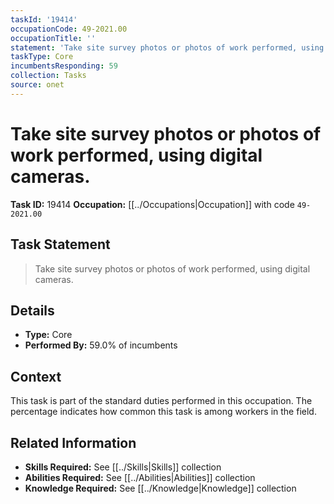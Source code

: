 ```yaml
---
taskId: '19414'
occupationCode: 49-2021.00
occupationTitle: ''
statement: 'Take site survey photos or photos of work performed, using digital cameras.'
taskType: Core
incumbentsResponding: 59
collection: Tasks
source: onet
---
```

# Take site survey photos or photos of work performed, using digital cameras.

**Task ID:** 19414
**Occupation:** [[../Occupations|Occupation]] with code `49-2021.00`

## Task Statement

> Take site survey photos or photos of work performed, using digital cameras.

## Details

- **Type:** Core
- **Performed By:** 59.0% of incumbents

## Context

This task is part of the standard duties performed in this occupation. The percentage indicates how common this task is among workers in the field.

## Related Information

- **Skills Required:** See [[../Skills|Skills]] collection
- **Abilities Required:** See [[../Abilities|Abilities]] collection
- **Knowledge Required:** See [[../Knowledge|Knowledge]] collection
